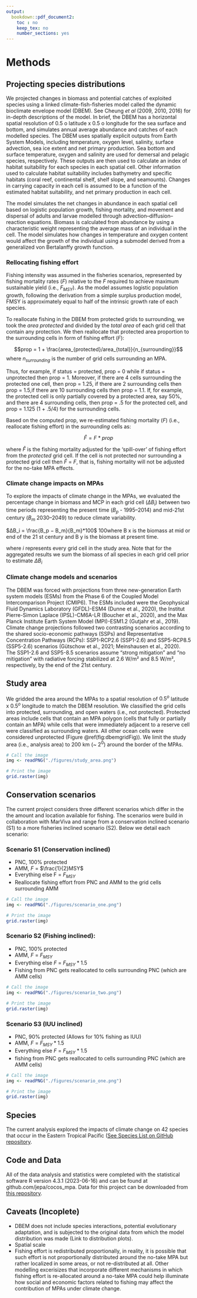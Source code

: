 ```yaml
---
output:
  bookdown::pdf_document2:
    toc : no
    keep_tex: no
    number_sections: yes
---
```


# Methods



## Projecting species distributions

We projected changes in biomass and potential catches of exploited species using a linked climate-fish-fisheries model called the dynamic bioclimate envelope model (DBEM). See Cheung *et al *(2009, 2010, 2016) for in-depth descriptions of the model. In brief, the DBEM has a horizontal spatial resolution of 0.5 o latitude x 0.5 o longitude for the sea surface and bottom, and simulates annual average abundance and catches of each modelled species. The DBEM uses spatially explicit outputs from Earth System Models, including temperature, oxygen level, salinity, surface advection, sea ice extent and net primary production. Sea bottom and surface temperature, oxygen and salinity are used for demersal and pelagic species, respectively. These outputs are then used to calculate an index of habitat suitability for each species in each spatial cell. Other information used to calculate habitat suitability includes bathymetry and specific habitats (coral reef, continental shelf, shelf slope, and seamounts). Changes in carrying capacity in each cell is assumed to be a function of the estimated habitat suitability, and net primary production in each cell. 

The model simulates the net changes in abundance in each spatial cell based on logistic population growth, fishing mortality, and movement and dispersal of adults and larvae modelled through advection–diffusion–reaction equations. Biomass is calculated from abundance by using a characteristic weight representing the average mass of an individual in the cell. The model simulates how changes in temperature and oxygen content would affect the growth of the individual using a submodel derived from a generalized von Bertalanffy growth function. 

### Rellocating fishing effort

Fishing intensity was assumed in the fisheries scenarios, represented by fishing mortality rates (*F*) relative to the *F* required to achieve maximum sustainable yield (i.e., $F_{MSY}$). As the model assumes logistic population growth, following the derivation from a simple surplus production model, FMSY is approximately equal to half of the intrinsic growth rate of each species. 

To reallocate fishing in the DBEM from protected grids to surrounding, we took the *area protected* and divided by the *total area* of each grid cell that contain any protection. We then reallocate that protected area proportion to the surrounding cells in form of fishing effort (*F*):

$$prop = 1 + \frac{area_{protected}/area_{total}}{n_{surrounding}}$$
where $n_{surrounding}$ is the number of grid cells surrounding an MPA.

Thus, for example, if status = protected, prop = 0 while if status = unprotected then prop = 1. Moreover, if there are 4 cells surrounding the protected one cell, then prop = 1.25, if there are 2 surrounding cells then prop = 1.5,if there are 10 surrounding cells then prop = 1.1. If, for example, the protected cell is only partially covered by a protected area, say 50%, and there are 4 surrounding cells, then prop = .5 for the protected cell, and prop = 1.125 (1 + .5/4) for the surrounding cells.

Based on the computed prop, we re-estimated fishing mortality (*F*) (i.e., reallocate fishing effort) in the *surrounding* cells as:

$$\hat{F}= F*prop$$

where $\hat{F}$ is the fishing mortality adjusted for the ‘spill-over’ of fishing effort from the *protected* grid cell. If the cell is not protected nor surrounding a protected grid cell then $\hat{F}$ = *F*, that is, fishing mortality will not be adjusted for the no-take MPA effects. 


### Climate change impacts on MPAs

To explore the impacts of climate change in the MPAs, we evaluated the percentage change in biomass and MCP in each grid cell ($ΔB_i$) between two time periods representing the present time ($B_p$ - 1995–2014) and mid-21st century ($B_m$ 2030–2049) to reduce climate variability.

$ΔB_i = \frac{B_p − B_m}{B_m}*100$ 100where B x is the biomass at mid or end of the 21 st century and B y is the biomass at present time.

where *i* represents every grid cell in the study area. Note that for the aggregated results we sum the biomass of all species in each grid cell prior to estimate $ΔB_i$

### Climate change models and scenarios

The DBEM was forced with projections from three new-generation Earth system models (ESMs) from the Phase 6 of the Coupled Model Intercomparison Project (CMIP6). The ESMs included were the Geophysical Fluid Dynamics Laboratory (GFDL)-ESM4 (Dunne et al., 2020), the Institut Pierre-Simon Laplace (IPSL)-CM6A-LR (Boucher et al., 2020), and the Max Planck Institute Earth System Model (MPI)-ESM1.2 (Gutjahr et al., 2019). Climate change projections followed two contrasting scenarios according to the shared socio-economic pathways (SSPs) and Representative Concentration Pathways (RCPs): SSP1-RCP2.6 (SSP1-2.6) and SSP5-RCP8.5 (SSP5-2.6) scenarios (Gütschow et al., 2021; Meinshausen et al., 2020). The SSP1-2.6 and SSP5-8.5 scenarios assume “strong mitigation” and “no mitigation” with radiative forcing stabilized at 2.6 W/m² and 8.5 W/m², respectively, by the end of the 21st century.

## Study area

We gridded the area around the MPAs to a spatial resolution of $0.5^o$ latitude x $0.5^o$ longitude to match the DBEM resolution. We classified the grid cells into protected, surrounding, and open waters (i.e., not protected). Protected areas include cells that contain an MPA polygon (cells that fully or partially contain an MPA) while cells that were immediately adjacent to a reserve cell were classified as surrounding waters. All other ocean cells were considered unprotected (Figure \@ref(fig:dbemgridFig)). We limit the study area (i.e., analysis area) to 200 km (~ $2^0$) around the border of the MPAs.



```r

# Call the image
img <- readPNG("./figures/study_area.png")

# Print the image
grid.raster(img)
```


## Conservation scenarios

The current project considers three different scenarios which differ in the the amount and location available for fishing. The scenarios were build in collaboration with MarViva and range from a conservation inclined scenario (S1) to a more fisheries inclined scenario (S2). Below we detail each scenario:

### Scenario S1 (Conservation inclined)

-	PNC, 100% protected
-	AMM, *F* = $\frac{1}{2}MSY$
-	Everything else F = $F_{MSY}$
-	Reallocate fishing effort from PNC and AMM to the grid cells surrounding AMM


```r

# Call the image
img <- readPNG("./figures/scenario_one.png")

# Print the image
grid.raster(img)
```


### Scenario S2 (Fishing inclined):
-	PNC, 100% protected
-	AMM, *F* = $F_{MSY}$
-	Everything else *F* = $F_{MSY}*1.5$
-	Fishing from PNC gets reallocated to cells surrounding PNC (which are AMM cells)

```r

# Call the image
img <- readPNG("./figures/scenario_two.png")

# Print the image
grid.raster(img)
```

 
### Scenario S3 (IUU inclined)
-	PNC, 90% protected (Allows for 10% fishing as IUU)
-	AMM, *F* = $F_{MSY}*1.5$
-	Everything else *F* = $F_{MSY}*1.5$
-	fishing from PNC gets reallocated to cells surrounding PNC (which are AMM cells)


```r

# Call the image
img <- readPNG("./figures/scenario_one.png")

# Print the image
grid.raster(img)
```
 
## Species

The current analysis explored the impacts of climate change on 42 species that occur in the Eastern Tropical Pacific ([See Species List on GitHub repository](https://github.com/jepa/cocos_mpa/blob/main/data/species/project_species_list.csv).

## Code and Data

All of the data analysis and statistics were completed with the statistical software R version 4.3.1 (2023-06-16) and can be found at github.com/jepa/cocos_mpa. Data for this project can be downloaded from [this repository](link to data).


## Caveats (Incoplete)

- DBEM does not include species interactions, potential evolutionary adaptation, and is subjected to the original data from which the model distribution was made (Link to distribution plots).
- Spatial scale 
- Fishing effort is redistributed proportionally, in reality, it is possible that such effort is not proportionally distributed around the no-take MPA but rather localized in some areas, or not re-distributed at all. Other modelling excerisizes that incorporate different mechanisms in which fishing effort is re-allocated around a no-take MPA could help illuminate how social and economic factors related to fishing may affect the contribution of MPAs under climate change. 


